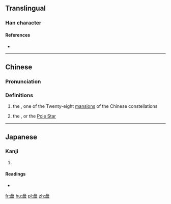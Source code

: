 ==Translingual==

===Han character===
{{Han char|rn=72|rad=日|as=15|sn=19|four=|canj=AAAV|ids=⿱晶辰}}

====References====
* {{Han ref|kx=0501.230|dkj=14244|dj=0871.320|hdz=21541.010|uh=66DF|ud=26335}}

----

==Chinese==
{{zh-forms}}

===Pronunciation===
{{zh-pron
|m=chén
|c=san4
|h=
|md=
|mn=
|w=
|mc=
|oc=
|cat=n
}}

===Definitions===
{{zh-hanzi}}

# {{lb|zh|archaic form of {{zh-l|晨}}}} the {{w|Room (Chinese constellation)|Room mansion}}, one of the Twenty-eight [[lunar mansion|mansion]]s of the Chinese constellations
# {{lb|zh|archaic}} the {{w|Heart (Chinese constellation)|Heart mansion}}, or the [[Pole Star]]

----

==Japanese==

===Kanji===
{{ja-kanji|grade=|rs=日15}}

# {{defn|lang=ja|sort=日15}}

====Readings====
* {{ja-readings|on=[[しん]] (shin)|kun=[[あした]] (ashita), [[あさ]] (asa)}}

[[fr:曟]]
[[hu:曟]]
[[pl:曟]]
[[zh:曟]]